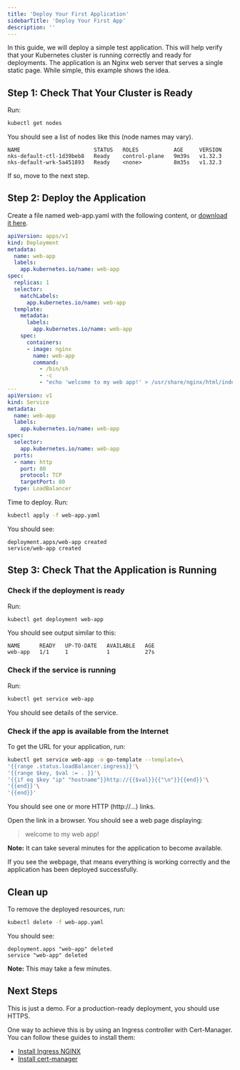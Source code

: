 ---
title: 'Deploy Your First Application'
sidebarTitle: 'Deploy Your First App'
description: ''
---

In this guide, we will deploy a simple test application.
This will help verify that your Kubernetes cluster is running correctly and ready for deployments.
The application is an Nginx web server that serves a single static page.
While simple, this example shows the idea.

## Step 1: Check That Your Cluster is Ready

Run:

```sh
kubectl get nodes
```

You should see a list of nodes like this (node names may vary).

```console
NAME                       STATUS   ROLES           AGE     VERSION
nks-default-ctl-1d39beb8   Ready    control-plane   9m39s   v1.32.3
nks-default-wrk-5a451893   Ready    <none>          8m35s   v1.32.3
```

If so, move to the next step.

## Step 2: Deploy the Application

Create a file named web-app.yaml with the following content, or
[download it here](web-app.yaml.txt).

```yaml
apiVersion: apps/v1
kind: Deployment
metadata:
  name: web-app
  labels:
    app.kubernetes.io/name: web-app
spec:
  replicas: 1
  selector:
    matchLabels:
      app.kubernetes.io/name: web-app
  template:
    metadata:
      labels:
        app.kubernetes.io/name: web-app
    spec:
      containers:
      - image: nginx
        name: web-app
        command:
          - /bin/sh
          - -c
          - "echo 'welcome to my web app!' > /usr/share/nginx/html/index.html && nginx -g 'daemon off;'"
---
apiVersion: v1
kind: Service
metadata:
  name: web-app
  labels:
    app.kubernetes.io/name: web-app
spec:
  selector:
    app.kubernetes.io/name: web-app
  ports:
  - name: http
    port: 80
    protocol: TCP
    targetPort: 80
  type: LoadBalancer

```

Time to deploy. Run:

```sh
kubectl apply -f web-app.yaml
```

You should see:

```console
deployment.apps/web-app created
service/web-app created
```

## Step 3: Check That the Application is Running

### Check if the deployment is ready

Run:

```sh
kubectl get deployment web-app
```

You should see output similar to this:

```console
NAME      READY   UP-TO-DATE   AVAILABLE   AGE
web-app   1/1     1            1           27s
```

### Check if the service is running

Run:

```sh
kubectl get service web-app
```

You should see details of the service.

### Check if the app is available from the Internet

To get the URL for your application, run:

```sh
kubectl get service web-app -o go-template --template=\
'{{range .status.loadBalancer.ingress}}'\
'{{range $key, $val := . }}'\
'{{if eq $key "ip" "hostname"}}http://{{$val}}{{"\n"}}{{end}}'\
'{{end}}'\
'{{end}}'
```

You should see one or more HTTP (http://...) links.

Open the link in a browser. You should see a web page displaying:

>welcome to my web app!

**Note:** It can take several minutes for the application to become available.

If you see the webpage, that means everything is working correctly
and the application has been deployed successfully.

## Clean up

To remove the deployed resources, run:

```sh
kubectl delete -f web-app.yaml
```

You should see:

```console
deployment.apps "web-app" deleted
service "web-app" deleted
```

**Note:** This may take a few minutes.

## Next Steps

This is just a demo. For a production-ready deployment, you should use HTTPS.

One way to achieve this is by using an Ingress controller with Cert-Manager.
You can follow these guides to install them:

* [Install Ingress NGINX](/guides/ingress-nginx)
* [Install cert-manager](/guides/cert-manager)
